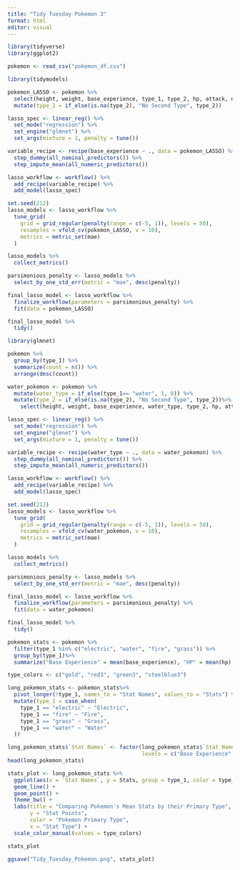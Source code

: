 ```yaml
---
title: "Tidy Tuesday Pokemon 3"
format: html
editor: visual
---
```


```r
library(tidyverse)
library(ggplot2)

pokemon <- read_csv("pokemon_df.csv")
```

```r


library(tidymodels)

pokemon_LASSO <- pokemon %>%
  select(height, weight, base_experience, type_1, type_2, hp, attack, defense, special_attack, special_defense, speed, generation_id) %>%
  mutate(type_2 = if_else(is.na(type_2), "No Second Type", type_2))

lasso_spec <- linear_reg() %>% 
  set_mode("regression") %>% 
  set_engine("glmnet") %>% 
  set_args(mixture = 1, penalty = tune())

variable_recipe <- recipe(base_experience ~ ., data = pokemon_LASSO) %>% 
  step_dummy(all_nominal_predictors()) %>%
  step_impute_mean(all_numeric_predictors())

lasso_workflow <- workflow() %>% 
  add_recipe(variable_recipe) %>% 
  add_model(lasso_spec)

set.seed(212)
lasso_models <- lasso_workflow %>% 
  tune_grid(
    grid = grid_regular(penalty(range = c(-5, 1)), levels = 50),
    resamples = vfold_cv(pokemon_LASSO, v = 10),
    metrics = metric_set(mae)
  )

lasso_models %>% 
  collect_metrics()

parsimonious_penalty <- lasso_models %>% 
  select_by_one_std_err(metric = "mae", desc(penalty))

final_lasso_model <- lasso_workflow %>% 
  finalize_workflow(parameters = parsimonious_penalty) %>% 
  fit(data = pokemon_LASSO)

final_lasso_model %>% 
  tidy()


```

```r
library(glmnet)

pokemon %>%
  group_by(type_1) %>%
  summarize(count = n()) %>%
  arrange(desc(count))

water_pokemon <- pokemon %>%
  mutate(water_type = if_else(type_1== "water", 1, 0)) %>%
  mutate(type_2 = if_else(is.na(type_2), "No Second Type", type_2))%>%
    select(height, weight, base_experience, water_type, type_2, hp, attack, defense, special_attack, special_defense, speed, generation_id)

lasso_spec <- linear_reg() %>% 
  set_mode("regression") %>% 
  set_engine("glmnet") %>% 
  set_args(mixture = 1, penalty = tune())

variable_recipe <- recipe(water_type ~ ., data = water_pokemon) %>% 
  step_dummy(all_nominal_predictors()) %>%
  step_impute_mean(all_numeric_predictors())

lasso_workflow <- workflow() %>% 
  add_recipe(variable_recipe) %>% 
  add_model(lasso_spec)

set.seed(212)
lasso_models <- lasso_workflow %>% 
  tune_grid(
    grid = grid_regular(penalty(range = c(-5, 1)), levels = 50),
    resamples = vfold_cv(water_pokemon, v = 10),
    metrics = metric_set(mae)
  )

lasso_models %>% 
  collect_metrics()

parsimonious_penalty <- lasso_models %>% 
  select_by_one_std_err(metric = "mae", desc(penalty))

final_lasso_model <- lasso_workflow %>% 
  finalize_workflow(parameters = parsimonious_penalty) %>% 
  fit(data = water_pokemon)

final_lasso_model %>% 
  tidy()


```

```r

pokemon_stats <- pokemon %>%
  filter(type_1 %in% c("electric", "water", "fire", "grass")) %>%
  group_by(type_1)%>%
  summarize("Base Experience" = mean(base_experience), "HP" = mean(hp), "Attack" = mean(attack), "Defense" = mean(defense), "Speed" = mean(speed))

type_colors <- c("gold", "red3", "green3", "steelblue3")

long_pokemon_stats <- pokemon_stats%>%
  pivot_longer(!type_1, names_to = "Stat Names", values_to = "Stats") %>% 
  mutate(type_1 = case_when(
    type_1 == "electric" ~ "Electric",
    type_1 == "fire" ~ "Fire", 
    type_1 == "grass" ~ "Grass",
    type_1 == "water" ~ "Water"
  ))

long_pokemon_stats$`Stat Names` <- factor(long_pokemon_stats$`Stat Names`,
                                          levels = c("Base Experience", "HP", "Attack", "Defense", "Speed"))
head(long_pokemon_stats)

stats_plot <- long_pokemon_stats %>%
  ggplot(aes(x = `Stat Names`, y = Stats, group = type_1, color = type_1)) +
  geom_line() +
  geom_point() +
  theme_bw() + 
  labs(title = "Comparing Pokemon's Mean Stats by their Primary Type", 
       y = "Stat Points", 
       color = "Pokemon Primary Type", 
       x = "Stat Type") +
  scale_color_manual(values = type_colors)

stats_plot 

ggsave("Tidy_Tuesday_Pokemon.png", stats_plot)
```
